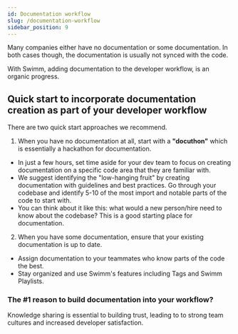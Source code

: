 ```yaml
---
id: Documentation workflow
slug: /documentation-workflow
sidebar_position: 9
---
```



Many companies either have no documentation or some documentation. In both cases though, the documentation is usually not synced with the code.

With Swimm, adding documentation to the developer workflow, is an organic progress.

## Quick start to incorporate documentation creation as part of your developer workflow

There are two quick start approaches we recommend.

1. When you have no documentation at all, start with a **"docuthon"** which is essentially a hackathon for documentation.

- In just a few hours, set time aside for your dev team to focus on creating documentation on a specific code area that they are familiar with. 
- We suggest identifying the "low-hanging fruit" by creating documentation with guidelines and best practices. Go through your codebase and identify 5-10 of the most import and notable parts of the code to start with. 
- You can think about it like this: what would a new person/hire need to know about the codebase? This is a good starting place for documentation.

2. When you have some documentation, ensure that your existing documentation is up to date.
- Assign documentation to your teammates who know parts of the code the best. 
- Stay organized and use Swimm's features including <Link href="http://localhost:3000/docs/Features/doc-sharing-editing-and-collaboration"> Tags</Link> and <Link href="http://localhost:3000/docs/Features/Swimm-Playlists"> Swimm Playlists.</Link>

### The #1 reason to build documentation into your workflow? 

Knowledge sharing is essential to building trust, leading to to strong team cultures and increased developer satisfaction.